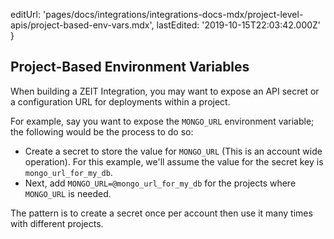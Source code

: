 
  editUrl:
    'pages/docs/integrations/integrations-docs-mdx/project-level-apis/project-based-env-vars.mdx',
  lastEdited: '2019-10-15T22:03:42.000Z'
}

## Project-Based Environment Variables

When building a ZEIT Integration, you may want to expose an API secret or a configuration URL for deployments within a project.

For example, say you want to expose the `MONGO_URL` environment variable; the following would be the process to do so:

- Create a secret to store the value for `MONGO_URL` (This is an account wide operation). For this example, we'll assume the value for the secret key is `mongo_url_for_my_db`.
- Next, add `MONGO_URL=@mongo_url_for_my_db` for the projects where `MONGO_URL` is needed.

<Note>
  The pattern is to create a secret once per account then use it many times with
  different projects.
</Note>
